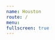 ```yaml
---
name: Houston
route: /
menu:
fullscreen: true
---
```




<Header />
<main className='home__features'>
  <Card
    title='Design'
    description='Lorem ipsum dolor sit amet, consectetur adipiscing eget hendrerit quam eleifend in.'
    image={DesignThumb}
    docName='Instalação'
  />
  <Card
    title='Conteúdo'
    description='Lorem ipsum dolor sit amet, consectetur adipiscing eget hendrerit quam eleifend in.'
    image={ConteudoThumb}
    docName='Instalação'
  />
  <Card
    title='Componentes'
    description='Lorem ipsum dolor sit amet, consectetur adipiscing eget hendrerit quam eleifend in.'
    image={ComponentesThumb}
    docName='Instalação'
  />
</main>

<Footer />
